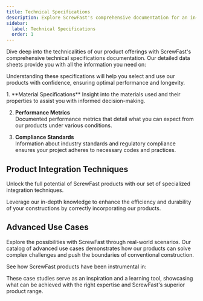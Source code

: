 ```yaml
---
title: Technical Specifications
description: Explore ScrewFast's comprehensive documentation for an in-depth look at our premium tools and construction services.
sidebar:
  label: Technical Specifications
  order: 1
---
```



Dive deep into the technicalities of our product offerings with ScrewFast's comprehensive technical specifications documentation. Our detailed data sheets provide you with all the information you need on:

<CardGrid>
  <Card title="Material properties and grades" icon="star"></Card>
  <Card title="Mechanical strengths and tolerances" icon="star"></Card>
  <Card
    title="Environmental resilience and sustainability ratings"
    icon="star"
  ></Card>
  <Card title="Compatibility and interoperability" icon="star"></Card>
</CardGrid>

Understanding these specifications will help you select and use our products with confidence, ensuring optimal performance and longevity.

<Steps>
1. **Material Specifications**  
Insight into the materials used and their properties to assist you with informed decision-making.

2. **Performance Metrics**  
   Documented performance metrics that detail what you can expect from our products under various conditions.

3. **Compliance Standards**  
   Information about industry standards and regulatory compliance ensures your project adheres to necessary codes and practices.
</Steps>

## Product Integration Techniques

Unlock the full potential of ScrewFast products with our set of specialized integration techniques.

Leverage our in-depth knowledge to enhance the efficiency and durability of your constructions by correctly incorporating our products.

## Advanced Use Cases

Explore the possibilities with ScrewFast through real-world scenarios. Our catalog of advanced use cases demonstrates how our products can solve complex challenges and push the boundaries of conventional construction.

See how ScrewFast products have been instrumental in:

<CardGrid>
  <LinkCard
    title="Major infrastructure projects"
    href="/guides/getting-started"
  />
  <LinkCard
    title="Innovative architectural accomplishments"
    href="/guides/getting-started"
  />
  <LinkCard
    title="High-stress industrial applications"
    href="/guides/getting-started"
  />
</CardGrid>

These case studies serve as an inspiration and a learning tool, showcasing what can be achieved with the right expertise and ScrewFast's superior product range.
